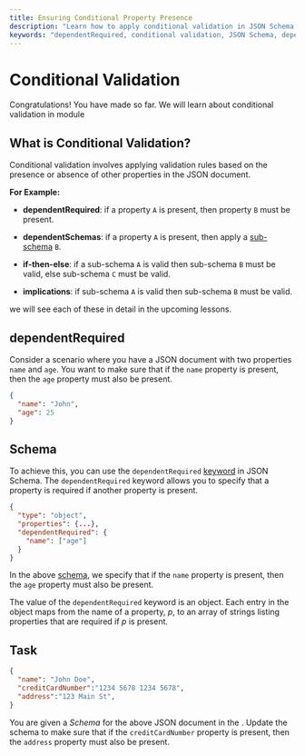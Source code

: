 ```yaml
---
title: Ensuring Conditional Property Presence
description: "Learn how to apply conditional validation in JSON Schema using dependentRequired, dependentSchemas, if-then-else, and implications keywords to make properties dependent on each other."
keywords: "dependentRequired, conditional validation, JSON Schema, dependentSchemas, if-then-else, implications"
---
```



# Conditional Validation
Congratulations! You have made so far. We will learn about conditional validation in module 


## What is Conditional Validation?

Conditional validation involves applying validation rules based on the presence or absence of other properties in the JSON document.

**For Example:**
- **dependentRequired**: if a property `A` is present, then property `B` must be present. 

- **dependentSchemas**: if a property `A` is present, then apply a [sub-schema](https://json-schema.org/learn/glossary#subschema) `B`.

- **if-then-else**: if a sub-schema `A` is valid then sub-schema `B` must be valid, else sub-schema `C` must be valid.

- **implications**: if sub-schema `A` is valid then sub-schema `B` must be valid.

we will see each of these in detail in the upcoming lessons.

## dependentRequired


Consider a scenario where you have a JSON document with two properties `name` and `age`. You want to make sure that if the `name` property is present, then the `age` property must also be present.

```json
{
  "name": "John",
  "age": 25
}
```

## Schema 

To achieve this, you can use the `dependentRequired` [keyword](https://json-schema.org/learn/glossary#keyword) in JSON Schema. The `dependentRequired` keyword allows you to specify that a property is required if another property is present.

```json
{
  "type": "object",
  "properties": {...},
  "dependentRequired": {
    "name": ["age"]
  }
}
```

In the above [schema](https://json-schema.org/learn/glossary#schema), we specify that if the `name` property is present, then the `age` property must also be present.

The value of the `dependentRequired` keyword is an object. Each entry in the object maps from the name of a property, *p*, to an array of strings listing properties that are required if *p* is present.


## Task 

```json 
{
  "name": "John Doe",
  "creditCardNumber":"1234 5678 1234 5678",
  "address":"123 Main St",
}
```

You are given a *Schema* for the above JSON document in the <SideEditorLink/>. Update the schema to make sure that if the `creditCardNumber` property is present, then the `address` property must also be present.